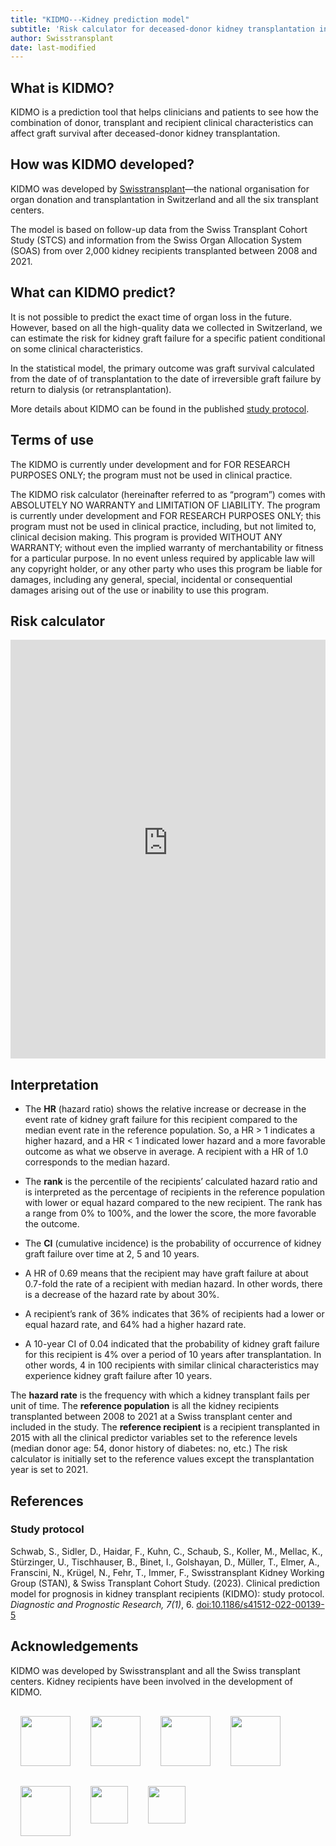 ```yaml
---
title: "KIDMO---Kidney prediction model"
subtitle: 'Risk calculator for deceased-donor kidney transplantation in Switzerland.'
author: Swisstransplant
date: last-modified
---
```


## What is KIDMO?

KIDMO is a prediction tool that helps clinicians and patients to see how the combination of donor, transplant and recipient clinical characteristics can affect graft survival after deceased-donor kidney transplantation.

## How was KIDMO developed?

KIDMO was developed by [Swisstransplant](https://www.swisstransplant.org/)---the national organisation for organ donation and transplantation in Switzerland and all the six transplant centers.

The model is based on follow-up data from the Swiss Transplant Cohort Study (STCS) and information from the Swiss Organ Allocation System (SOAS) from over 2,000 kidney recipients transplanted between 2008 and 2021.

## What can KIDMO predict?

It is not possible to predict the exact time of organ loss in the future. However, based on all the high-quality data we collected in Switzerland, we can estimate the risk for kidney graft failure for a specific patient conditional on some clinical characteristics.

In the statistical model, the primary outcome was graft survival calculated from the date of of transplantation to the date of irreversible graft failure by return to dialysis (or retransplantation).

More details about KIDMO can be found in the published [study protocol](https://doi.org/10.1186/s41512-022-00139-5).

## Terms of use

The KIDMO is currently under development and for FOR RESEARCH PURPOSES ONLY; the program must not be used in clinical practice.

::: {.callout-important title="More information" collapse=true}
The KIDMO risk calculator (hereinafter referred to as "program") comes with ABSOLUTELY NO WARRANTY and LIMITATION OF LIABILITY. The program is currently under development and FOR RESEARCH PURPOSES ONLY; this program must not be used in clinical practice, including, but not limited to, clinical decision making. This program is provided WITHOUT ANY WARRANTY; without even the implied warranty of merchantability or fitness for a particular purpose. In no event unless required by applicable law will any copyright holder, or any other party who uses this program be liable for damages, including any general, special, incidental or consequential damages arising out of the use or inability to use this program.
:::

## Risk calculator

```{=html}
<iframe id="KIDMO" src="https://swisstransplant.shinyapps.io/KIDMO/" style="border: none; width: 100%; height: 670px" frameborder="0"></iframe>
```

## Interpretation

* The **HR** (hazard ratio) shows the relative increase or decrease in the event rate of kidney graft failure for this recipient compared to the median event rate in the reference population. So, a HR > 1 indicates a higher hazard, and a HR < 1 indicated lower hazard and a more favorable outcome as what we observe in average. A recipient with a HR of 1.0 corresponds to the median hazard.

* The **rank** is the percentile of the recipients' calculated hazard ratio and is interpreted as the percentage of recipients in the reference population with lower or equal hazard compared to the new recipient. The rank has a range from 0% to 100%, and the lower the score, the more favorable the outcome.

* The **CI** (cumulative incidence) is the probability of occurrence of kidney graft failure over time at 2, 5 and 10 years.

::: {.callout-note title="Example" collapse=false}
* A HR of 0.69 means that the recipient may have graft failure at about 0.7-fold the rate of a recipient with median hazard. In other words, there is a decrease of the hazard rate by about 30%.

* A recipient's rank of 36% indicates that 36% of recipients had a lower or equal hazard rate, and 64% had a higher hazard rate.

* A 10-year CI of 0.04 indicated that the probability of kidney graft failure for this recipient is 4% over a period of 10 years after transplantation. In other words, 4 in 100 recipients with similar clinical characteristics may experience kidney graft failure after 10 years.
:::

::: {.callout-note title="Additional information" collapse=true}
The **hazard rate** is the frequency with which a kidney transplant fails per unit of time. The **reference population** is all the kidney recipients transplanted between 2008 to 2021 at a Swiss transplant center and included in the study. The **reference recipient** is a recipient transplanted in 2015 with all the clinical predictor variables set to the reference levels (median donor age: 54, donor history of diabetes: no, etc.) The risk calculator is initially set to the reference values except the transplantation year is set to 2021.
:::

## References

### Study protocol
Schwab, S., Sidler, D., Haidar, F., Kuhn, C., Schaub, S., Koller, M., Mellac, K., Stürzinger, U., Tischhauser, B., Binet, I., Golshayan, D., Müller, T., Elmer, A., Franscini, N., Krügel, N., Fehr, T., Immer, F., Swisstransplant Kidney Working Group (STAN), & Swiss Transplant Cohort Study. (2023). Clinical prediction model for prognosis in kidney transplant recipients (KIDMO): study protocol. *Diagnostic and Prognostic Research, 7(1)*, 6. [doi:10.1186/s41512-022-00139-5](https://doi.org/10.1186/s41512-022-00139-5)

## Acknowledgements

KIDMO was developed by Swisstransplant and all the Swiss transplant centers. Kidney recipients have been involved in the development of KIDMO.

![](../images/SWT_2955_2021.png){height=80 style="float:left; padding:16px"}
![](../images/CHUV.png){height=80 style="float:left; padding:16px"}

![](../images/HUG.png){height=80 style="float:left; padding:16px"}
![](../images/Insel.png){height=80 style="float:left; padding:16px"}
![](../images/KSSG.png){height=80 style="float:left; padding:16px"}

![](../images/USB.png){height=60 style="float:left; padding:16px"}
![](../images/USZ.png){height=60 style="padding:16px"}